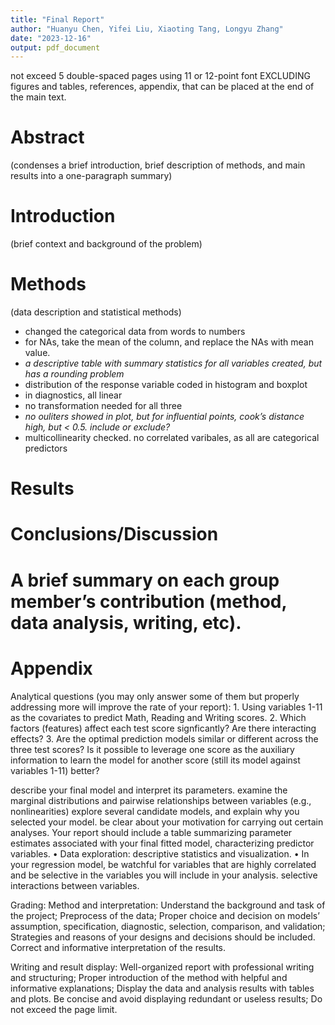 ```yaml
---
title: "Final Report"
author: "Huanyu Chen, Yifei Liu, Xiaoting Tang, Longyu Zhang"
date: "2023-12-16"
output: pdf_document
---
```


not exceed 5 double-spaced pages using 11 or 12-point font
EXCLUDING figures and tables, references, appendix, that can be placed at the end of the main text. 

# Abstract

(condenses a brief introduction, brief description of methods, and main results into a one-paragraph summary)

# Introduction
(brief context and background of the problem)

# Methods
(data description and statistical methods)

- changed the categorical data from words to numbers
- for NAs, take the mean of the column, and replace the NAs with mean value. 
- *a descriptive table with summary statistics for all variables created, but has a rounding problem*
- distribution of the response variable coded in histogram and boxplot
- in diagnostics, all linear
- no transformation needed for all three
- *no ouliters showed in plot, but for influential points, cook's distance high, but < 0.5. include or exclude?*
- multicollinearity checked. no correlated varibales, as all are categorical predictors


# Results

# Conclusions/Discussion

# A brief summary on each group member’s contribution (method, data analysis, writing, etc).

# Appendix


Analytical questions (you may only answer some of them but properly addressing more will improve the rate of your report):
1. Using variables 1-11 as the covariates to predict Math, Reading and Writing scores.
2. Which factors (features) affect each test score signficantly? Are there interacting effects?
3. Are the optimal prediction models similar or different across the three test scores? Is it possible to leverage one score as the auxiliary information to learn the model for another score (still its model against variables 1-11) better?


describe your final model and interpret its parameters. 
examine the marginal distributions and pairwise relationships between variables (e.g., nonlinearities)
explore several candidate models, and explain why you selected your model.
be clear about your motivation for carrying out certain analyses. 
Your report should include a table summarizing parameter estimates associated with your final fitted model, characterizing predictor variables.
• Data exploration: descriptive statistics and visualization.
• In your regression model, be watchful for variables that are highly correlated and be selective in the variables you will include in your analysis.
selective interactions between variables.


Grading:
Method and interpretation:
Understand the background and task of the project;
Preprocess of the data;
Proper choice and decision on models’ assumption, specification, diagnostic, selection, comparison, and validation;
Strategies and reasons of your designs and decisions should be included.
Correct and informative interpretation of the results.

Writing and result display:
Well-organized report with professional writing and structuring;
Proper introduction of the method with helpful and informative explanations;
Display the data and analysis results with tables and plots. 
Be concise and avoid displaying redundant or useless results; 
Do not exceed the page limit.

